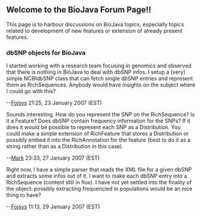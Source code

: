 == Welcome to the BioJava Forum Page!! ==


This page is to harbour discussions on BioJava topics, especially topics related to development of new features or extension of already present features.

=== dbSNP objects for BioJava ===

I started working with a research team focusing in genomics and observed that there is nothing in BioJava to deal with dbSNP infos. I setup a (very) simple NCBIdbSNP class that can fetch single dbSNP entries and represent them as RichSequences. Anybody would have insights on the subject where I could go with this?

--[[User:Foisys|Foisys]] 21:25, 23 January 2007 (EST)

Sounds interesting. How do you represent the SNP on the RichSequence? Is it a Feature? Does dbSNP contain frequency information for the SNPs? If it does it would be possible to represent each SNP as a Distribution. You could make a simple extension of RichFeature that stores a Distribution or possibly embed it into the RichAnnotation for the feature (best to do it as a string rather than as a Distribution in this case).

--[[User:Mark|Mark]] 23:33, 27 January 2007 (EST)

Right now, I have a simple parser that reads the XML file for a given dbSNP and extracts some infos out of it. I want to make each dbSNP entry into a RichSequence (content still in flux). I have not yet settled into the finality of the object: possibly extracting frequencied in populations would be an nice thing to have?

--[[User:Foisys|Foisys]] 11:13, 29 January 2007 (EST)
